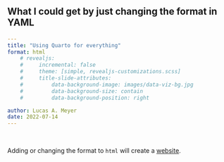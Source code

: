 ## What I could get by just changing the format in YAML

```.yaml
---
title: "Using Quarto for everything"
format: html
    # revealjs:
    #     incremental: false
    #     theme: [simple, revealjs-customizations.scss]
    #     title-slide-attributes:
    #         data-background-image: images/data-viz-bg.jpg
    #         data-background-size: contain
    #         data-background-position: right

author: Lucas A. Meyer
date: 2022-07-14
---
```
<br />

Adding or changing the format to `html` will create a [website](https://www.meyerperin.com/using-quarto/){preview-link="false"}.
